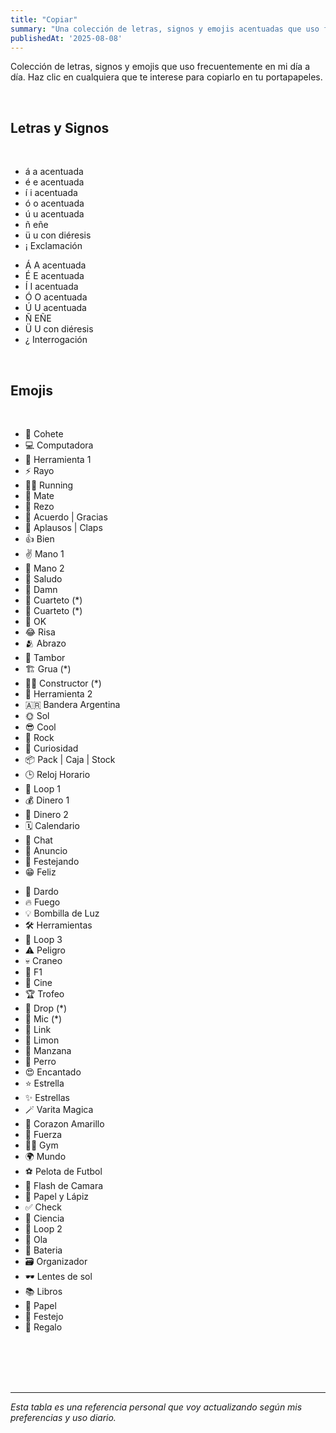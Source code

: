 ```yaml
---
title: "Copiar"
summary: "Una colección de letras, signos y emojis acentuadas que uso frecuentemente, organizadas para facilitar su copia al portapapeles"
publishedAt: '2025-08-08'
---
```


Colección de letras, signos y emojis que uso frecuentemente en mi día a día. 
Haz clic en cualquiera que te interese para copiarlo en tu portapapeles.

<br />

## Letras y Signos

<br />

<div className="grid grid-cols-2 gap-8 mb-8">
  <div>
    <ul className="space-y-2">
      <li className="flex items-center gap-3">
        <CopyableItem copyText="á" className="text-2xl font-mono">á</CopyableItem>
        <CopyableItem copyText="á">a acentuada</CopyableItem>
      </li>
      <li className="flex items-center gap-3">
        <CopyableItem copyText="é" className="text-2xl font-mono">é</CopyableItem>
        <CopyableItem copyText="é">e acentuada</CopyableItem>
      </li>
      <li className="flex items-center gap-3">
        <CopyableItem copyText="í" className="text-2xl font-mono">í</CopyableItem>
        <CopyableItem copyText="í">i acentuada</CopyableItem>
      </li>
      <li className="flex items-center gap-3">
        <CopyableItem copyText="ó" className="text-2xl font-mono">ó</CopyableItem>
        <CopyableItem copyText="ó">o acentuada</CopyableItem>
      </li>
      <li className="flex items-center gap-3">
        <CopyableItem copyText="ú" className="text-2xl font-mono">ú</CopyableItem>
        <CopyableItem copyText="ú">u acentuada</CopyableItem>
      </li>
      <li className="flex items-center gap-3">
        <CopyableItem copyText="ñ" className="text-2xl font-mono">ñ</CopyableItem>
        <CopyableItem copyText="ñ">eñe</CopyableItem>
      </li>
      <li className="flex items-center gap-3">
        <CopyableItem copyText="ü" className="text-2xl font-mono">ü</CopyableItem>
        <CopyableItem copyText="ü">u con diéresis</CopyableItem>
      </li>
      <li className="flex items-center gap-3">
        <CopyableItem copyText="¡" className="text-2xl font-mono">¡</CopyableItem>
        <CopyableItem copyText="¡">Exclamación</CopyableItem>
      </li>
    </ul>
  </div>


  <div>
    <ul className="space-y-2">
      <li className="flex items-center gap-3">
        <CopyableItem copyText="Á" className="text-2xl font-mono">Á</CopyableItem>
        <CopyableItem copyText="Á">A acentuada</CopyableItem>
      </li>
      <li className="flex items-center gap-3">
        <CopyableItem copyText="É" className="text-2xl font-mono">É</CopyableItem>
        <CopyableItem copyText="É">E acentuada</CopyableItem>
      </li>
      <li className="flex items-center gap-3">
        <CopyableItem copyText="Í" className="text-2xl font-mono">Í</CopyableItem>
        <CopyableItem copyText="Í">I acentuada</CopyableItem>
      </li>
      <li className="flex items-center gap-3">
        <CopyableItem copyText="Ó" className="text-2xl font-mono">Ó</CopyableItem>
        <CopyableItem copyText="Ó">O acentuada</CopyableItem>
      </li>
      <li className="flex items-center gap-3">
        <CopyableItem copyText="Ú" className="text-2xl font-mono">Ú</CopyableItem>
        <CopyableItem copyText="Ú">U acentuada</CopyableItem>
      </li>
      <li className="flex items-center gap-3">
        <CopyableItem copyText="Ñ" className="text-2xl font-mono">Ñ</CopyableItem>
        <CopyableItem copyText="Ñ">EÑE</CopyableItem>
      </li>
      <li className="flex items-center gap-3">
        <CopyableItem copyText="Ü" className="text-2xl font-mono">Ü</CopyableItem>
        <CopyableItem copyText="Ü">U con diéresis</CopyableItem>
      </li>
      <li className="flex items-center gap-3">
        <CopyableItem copyText="¿" className="text-2xl font-mono">¿</CopyableItem>
        <CopyableItem copyText="¿">Interrogación</CopyableItem>
      </li>
    </ul>
  </div>
</div>


<br />

## Emojis

<br />


<div className="grid grid-cols-2 gap-8">
  <div>
    <ul className="space-y-2">
      <li className="flex items-center gap-3">
        <CopyableItem copyText="🚀" className="text-2xl">🚀</CopyableItem>
        <CopyableItem copyText="🚀">Cohete</CopyableItem>
      </li>
      <li className="flex items-center gap-3">
        <CopyableItem copyText="💻" className="text-2xl">💻</CopyableItem>
        <CopyableItem copyText="💻">Computadora</CopyableItem>
      </li>
      <li className="flex items-center gap-3">
        <CopyableItem copyText="🔧" className="text-2xl">🔧</CopyableItem>
        <CopyableItem copyText="🔧">Herramienta 1</CopyableItem>
      </li>
      <li className="flex items-center gap-3">
        <CopyableItem copyText="⚡" className="text-2xl">⚡</CopyableItem>
        <CopyableItem copyText="⚡">Rayo</CopyableItem>
      </li>
      <li className="flex items-center gap-3">
        <CopyableItem copyText="🏃‍♂️" className="text-2xl">🏃‍♂️</CopyableItem>
        <CopyableItem copyText="🏃‍♂️">Running</CopyableItem>
      </li>
      <li className="flex items-center gap-3">
        <CopyableItem copyText="🧉" className="text-2xl">🧉</CopyableItem>
        <CopyableItem copyText="🧉">Mate</CopyableItem>
      </li>
      <li className="flex items-center gap-3">
        <CopyableItem copyText="🙏" className="text-2xl">🙏</CopyableItem>
        <CopyableItem copyText="🙏">Rezo</CopyableItem>
      </li>
      <li className="flex items-center gap-3">
        <CopyableItem copyText="🤝" className="text-2xl">🤝</CopyableItem>
        <CopyableItem copyText="🤝">Acuerdo | Gracias</CopyableItem>
      </li>
      <li className="flex items-center gap-3">
        <CopyableItem copyText="👏" className="text-2xl">👏</CopyableItem>
        <CopyableItem copyText="👏">Aplausos | Claps</CopyableItem>
      </li>
      <li className="flex items-center gap-3">
        <CopyableItem copyText="👍" className="text-2xl">👍</CopyableItem>
        <CopyableItem copyText="👍">Bien</CopyableItem>
      </li>
      <li className="flex items-center gap-3">
        <CopyableItem copyText="✌" className="text-2xl">✌</CopyableItem>
        <CopyableItem copyText="✌">Mano 1</CopyableItem>
      </li>
      <li className="flex items-center gap-3">
        <CopyableItem copyText="🤙" className="text-2xl">🤙</CopyableItem>
        <CopyableItem copyText="🤙">Mano 2</CopyableItem>
      </li>
      <li className="flex items-center gap-3">
        <CopyableItem copyText="👋" className="text-2xl">👋</CopyableItem>
        <CopyableItem copyText="👋">Saludo</CopyableItem>
      </li>
      <li className="flex items-center gap-3">
        <CopyableItem copyText="🤯" className="text-2xl">🤯</CopyableItem>
        <CopyableItem copyText="🤯">Damn</CopyableItem>
      </li>
      <li className="flex items-center gap-3">
        <CopyableItem copyText="🫳" className="text-2xl">🫳</CopyableItem>
        <CopyableItem copyText="🫳">Cuarteto (*)</CopyableItem>
      </li>
      <li className="flex items-center gap-3">
        <CopyableItem copyText="🫴" className="text-2xl">🫴</CopyableItem>
        <CopyableItem copyText="🫴">Cuarteto (*)</CopyableItem>
      </li>
      <li className="flex items-center gap-3">
        <CopyableItem copyText="🫡" className="text-2xl">🫡</CopyableItem>
        <CopyableItem copyText="🫡">OK</CopyableItem>
      </li>
      <li className="flex items-center gap-3">
        <CopyableItem copyText="😂" className="text-2xl">😂</CopyableItem>
        <CopyableItem copyText="😂">Risa</CopyableItem>
      </li>
      <li className="flex items-center gap-3">
        <CopyableItem copyText="🫂" className="text-2xl">🫂</CopyableItem>
        <CopyableItem copyText="🫂">Abrazo</CopyableItem>
      </li>
      <li className="flex items-center gap-3">
        <CopyableItem copyText="🥁" className="text-2xl">🥁</CopyableItem>
        <CopyableItem copyText="🥁">Tambor</CopyableItem>
      </li>
      <li className="flex items-center gap-3">
        <CopyableItem copyText="🏗" className="text-2xl">🏗</CopyableItem>
        <CopyableItem copyText="🏗">Grua (*)</CopyableItem>
      </li>
      <li className="flex items-center gap-3">
        <CopyableItem copyText="👷‍♂️" className="text-2xl">👷‍♂️</CopyableItem>
        <CopyableItem copyText="👷‍♂️">Constructor (*)</CopyableItem>
      </li>
      <li className="flex items-center gap-3">
        <CopyableItem copyText="🔧" className="text-2xl">🔧</CopyableItem>
        <CopyableItem copyText="🔧">Herramienta 2</CopyableItem>
      </li>
      <li className="flex items-center gap-3">
        <CopyableItem copyText="🇦🇷" className="text-2xl">🇦🇷</CopyableItem>
        <CopyableItem copyText="🇦🇷">Bandera Argentina</CopyableItem>
      </li>
      <li className="flex items-center gap-3">
        <CopyableItem copyText="🌞" className="text-2xl">🌞</CopyableItem>
        <CopyableItem copyText="🌞">Sol</CopyableItem>
      </li>
      <li className="flex items-center gap-3">
        <CopyableItem copyText="😎" className="text-2xl">😎</CopyableItem>
        <CopyableItem copyText="😎">Cool</CopyableItem>
      </li>
      <li className="flex items-center gap-3">
        <CopyableItem copyText="🤟" className="text-2xl">🤟</CopyableItem>
        <CopyableItem copyText="🤟">Rock</CopyableItem>
      </li>
      <li className="flex items-center gap-3">
        <CopyableItem copyText="👀" className="text-2xl">👀</CopyableItem>
        <CopyableItem copyText="👀">Curiosidad</CopyableItem>
      </li>
      <li className="flex items-center gap-3">
        <CopyableItem copyText="📦" className="text-2xl">📦</CopyableItem>
        <CopyableItem copyText="📦">Pack | Caja | Stock</CopyableItem>
      </li>
      <li className="flex items-center gap-3">
        <CopyableItem copyText="🕒" className="text-2xl">🕒</CopyableItem>
        <CopyableItem copyText="🕒">Reloj Horario</CopyableItem>
      </li>
      <li className="flex items-center gap-3">
        <CopyableItem copyText="🔁" className="text-2xl">🔁</CopyableItem>
        <CopyableItem copyText="🔁">Loop 1</CopyableItem>
      </li>
      <li className="flex items-center gap-3">
        <CopyableItem copyText="💰" className="text-2xl">💰</CopyableItem>
        <CopyableItem copyText="💰">Dinero 1</CopyableItem>
      </li>
      <li className="flex items-center gap-3">
        <CopyableItem copyText="💸" className="text-2xl">💸</CopyableItem>
        <CopyableItem copyText="💸">Dinero 2</CopyableItem>
      </li>
      <li className="flex items-center gap-3">
        <CopyableItem copyText="🗓" className="text-2xl">🗓</CopyableItem>
        <CopyableItem copyText="🗓">Calendario</CopyableItem>
      </li>
      <li className="flex items-center gap-3">
        <CopyableItem copyText="💬" className="text-2xl">💬</CopyableItem>
        <CopyableItem copyText="💬">Chat</CopyableItem>
      </li>
      <li className="flex items-center gap-3">
        <CopyableItem copyText="📢" className="text-2xl">📢</CopyableItem>
        <CopyableItem copyText="📢">Anuncio</CopyableItem>
      </li>
      <li className="flex items-center gap-3">
        <CopyableItem copyText="🥳" className="text-2xl">🥳</CopyableItem>
        <CopyableItem copyText="🥳">Festejando</CopyableItem>
      </li>
      <li className="flex items-center gap-3">
        <CopyableItem copyText="😁" className="text-2xl">😁</CopyableItem>
        <CopyableItem copyText="😁">Feliz</CopyableItem>
      </li>
    </ul>
  </div>



  <div>
    <ul className="space-y-2">
      <li className="flex items-center gap-3">
        <CopyableItem copyText="🎯" className="text-2xl">🎯</CopyableItem>
        <CopyableItem copyText="🎯">Dardo</CopyableItem>
      </li>
      <li className="flex items-center gap-3">
        <CopyableItem copyText="🔥" className="text-2xl">🔥</CopyableItem>
        <CopyableItem copyText="🔥">Fuego</CopyableItem>
      </li>
      <li className="flex items-center gap-3">
        <CopyableItem copyText="💡" className="text-2xl">💡</CopyableItem>
        <CopyableItem copyText="💡">Bombilla de Luz</CopyableItem>
      </li>
      <li className="flex items-center gap-3">
        <CopyableItem copyText="🛠️" className="text-2xl">🛠️</CopyableItem>
        <CopyableItem copyText="🛠️">Herramientas</CopyableItem>
      </li>
      <li className="flex items-center gap-3">
        <CopyableItem copyText="🔄" className="text-2xl">🔄</CopyableItem>
        <CopyableItem copyText="🔄">Loop 3</CopyableItem>
      </li>
      <li className="flex items-center gap-3">
        <CopyableItem copyText="⚠" className="text-2xl">⚠</CopyableItem>
        <CopyableItem copyText="⚠">Peligro</CopyableItem>
      </li>
      <li className="flex items-center gap-3">
        <CopyableItem copyText="💀" className="text-2xl">💀</CopyableItem>
        <CopyableItem copyText="💀">Craneo</CopyableItem>
      </li>
      <li className="flex items-center gap-3">
        <CopyableItem copyText="🏁" className="text-2xl">🏁</CopyableItem>
        <CopyableItem copyText="🏁">F1</CopyableItem>
      </li>
      <li className="flex items-center gap-3">
        <CopyableItem copyText="🍿" className="text-2xl">🍿</CopyableItem>
        <CopyableItem copyText="🍿">Cine</CopyableItem>
      </li>
      <li className="flex items-center gap-3">
        <CopyableItem copyText="🏆" className="text-2xl">🏆</CopyableItem>
        <CopyableItem copyText="🏆">Trofeo</CopyableItem>
      </li>
      <li className="flex items-center gap-3">
        <CopyableItem copyText="🫳" className="text-2xl">🫳</CopyableItem>
        <CopyableItem copyText="🫳">Drop (*)</CopyableItem>
      </li>
      <li className="flex items-center gap-3">
        <CopyableItem copyText="🎤" className="text-2xl">🎤</CopyableItem>
        <CopyableItem copyText="🎤">Mic (*)</CopyableItem>
      </li>
      <li className="flex items-center gap-3">
        <CopyableItem copyText="🔗" className="text-2xl">🔗</CopyableItem>
        <CopyableItem copyText="🔗">Link</CopyableItem>
      </li>
      <li className="flex items-center gap-3">
        <CopyableItem copyText="🍋" className="text-2xl">🍋</CopyableItem>
        <CopyableItem copyText="🍋">Limon</CopyableItem>
      </li>
      <li className="flex items-center gap-3">
        <CopyableItem copyText="🍎" className="text-2xl">🍎</CopyableItem>
        <CopyableItem copyText="🍎">Manzana</CopyableItem>
      </li>
      <li className="flex items-center gap-3">
        <CopyableItem copyText="🐶" className="text-2xl">🐶</CopyableItem>
        <CopyableItem copyText="🐶">Perro</CopyableItem>
      </li>
      <li className="flex items-center gap-3">
        <CopyableItem copyText="😍" className="text-2xl">😍</CopyableItem>
        <CopyableItem copyText="😍">Encantado</CopyableItem>
      </li>
      <li className="flex items-center gap-3">
        <CopyableItem copyText="⭐" className="text-2xl">⭐</CopyableItem>
        <CopyableItem copyText="⭐">Estrella</CopyableItem>
      </li>
      <li className="flex items-center gap-3">
        <CopyableItem copyText="✨" className="text-2xl">✨</CopyableItem>
        <CopyableItem copyText="✨">Estrellas</CopyableItem>
      </li>
      <li className="flex items-center gap-3">
        <CopyableItem copyText="🪄" className="text-2xl">🪄</CopyableItem>
        <CopyableItem copyText="🪄">Varita Magica</CopyableItem>
      </li>
      <li className="flex items-center gap-3">
        <CopyableItem copyText="💛" className="text-2xl">💛</CopyableItem>
        <CopyableItem copyText="💛">Corazon Amarillo</CopyableItem>
      </li>
      <li className="flex items-center gap-3">
        <CopyableItem copyText="💪" className="text-2xl">💪</CopyableItem>
        <CopyableItem copyText="💪">Fuerza</CopyableItem>
      </li>
      <li className="flex items-center gap-3">
        <CopyableItem copyText="🏋️‍♂️" className="text-2xl">🏋️‍♂️</CopyableItem>
        <CopyableItem copyText="🏋️‍♂️">Gym</CopyableItem>
      </li>
      <li className="flex items-center gap-3">
        <CopyableItem copyText="🌍" className="text-2xl">🌍</CopyableItem>
        <CopyableItem copyText="🌍">Mundo</CopyableItem>
      </li>
      <li className="flex items-center gap-3">
        <CopyableItem copyText="⚽" className="text-2xl">⚽</CopyableItem>
        <CopyableItem copyText="⚽">Pelota de Futbol</CopyableItem>
      </li>
      <li className="flex items-center gap-3">
        <CopyableItem copyText="📸" className="text-2xl">📸</CopyableItem>
        <CopyableItem copyText="📸">Flash de Camara</CopyableItem>
      </li>
      <li className="flex items-center gap-3">
        <CopyableItem copyText="📝" className="text-2xl">📝</CopyableItem>
        <CopyableItem copyText="📝">Papel y Lápiz</CopyableItem>
      </li>
      <li className="flex items-center gap-3">
        <CopyableItem copyText="✅" className="text-2xl">✅</CopyableItem>
        <CopyableItem copyText="✅">Check</CopyableItem>
      </li>
      <li className="flex items-center gap-3">
        <CopyableItem copyText="🔬" className="text-2xl">🔬</CopyableItem>
        <CopyableItem copyText="🔬">Ciencia</CopyableItem>
      </li>
       <li className="flex items-center gap-3">
        <CopyableItem copyText="🔂" className="text-2xl">🔂</CopyableItem>
        <CopyableItem copyText="🔂">Loop 2</CopyableItem>
      </li>
      <li className="flex items-center gap-3">
        <CopyableItem copyText="🌊" className="text-2xl">🌊</CopyableItem>
        <CopyableItem copyText="🌊">Ola</CopyableItem>
      </li>
      <li className="flex items-center gap-3">
        <CopyableItem copyText="🔋" className="text-2xl">🔋</CopyableItem>
        <CopyableItem copyText="🔋">Bateria</CopyableItem>
      </li>
      <li className="flex items-center gap-3">
        <CopyableItem copyText="🗃" className="text-2xl">🗃</CopyableItem>
        <CopyableItem copyText="🗃">Organizador</CopyableItem>
      </li>
      <li className="flex items-center gap-3">
        <CopyableItem copyText="🕶" className="text-2xl">🕶</CopyableItem>
        <CopyableItem copyText="🕶">Lentes de sol</CopyableItem>
      </li>
      <li className="flex items-center gap-3">
        <CopyableItem copyText="📚" className="text-2xl">📚</CopyableItem>
        <CopyableItem copyText="📚">Libros</CopyableItem>
      </li>
      <li className="flex items-center gap-3">
        <CopyableItem copyText="📄" className="text-2xl">📄</CopyableItem>
        <CopyableItem copyText="📄">Papel</CopyableItem>
      </li>
      <li className="flex items-center gap-3">
        <CopyableItem copyText="🎉" className="text-2xl">🎉</CopyableItem>
        <CopyableItem copyText="🎉">Festejo</CopyableItem>
      </li>
      <li className="flex items-center gap-3">
        <CopyableItem copyText="🎁" className="text-2xl">🎁</CopyableItem>
        <CopyableItem copyText="🎁">Regalo</CopyableItem>
      </li>
    </ul>
  </div>
</div>

<br />
<br />
<br />
<br />

---

*Esta tabla es una referencia personal que voy actualizando según mis preferencias y uso diario.*